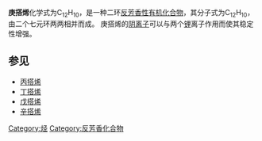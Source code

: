 {{chemref|time=2016-12-11T17:43:54+00:00}}
{{chembox
| verifiedrevid = 
| ImageFile = Chemical structure of heptalene.png
| ImageSize = 200px
| ImageFileL1 = Heptalene-3D-balls.png
| ImageSizeL1 = 170px
| ImageFileR1 = Heptalene-3D-spacefill.png
| ImageSizeR1 = 170px
| IUPACName = Heptalene
| OtherNames = 
| Section1 = {{Chembox Identifiers
| CASNo = 257-24-9
| CASNo_Ref = {{cascite|correct|??}}
|  PubChem  =  5460725
|  SMILES  =  c1cc2cccc2c1
|  InChI  =  1S/C12H10/c1-3-7-11-9-5-2-6-10-12(11)8-4-1/h1-10H
|  ChEBI  =  33074
|  ChemSpiderID_Ref  = {{chemspidercite|changed|chemspider}}|  ChemSpiderID  =  4574193
|  SMILES2  =  C=1\C=C/2\C=C/C=C\C=C\2\C=C/C=1
|  InChIKey  =  DDTGNKBZWQHIEH-UHFFFAOYAV
|  StdInChI_Ref  = {{stdinchicite|changed|chemspider}}|  StdInChI  =  1S/C12H10/c1-3-7-11-9-5-2-6-10-12(11)8-4-1/h1-10H
|  StdInChIKey_Ref  = {{stdinchicite|changed|chemspider}}|  StdInChIKey  =  DDTGNKBZWQHIEH-UHFFFAOYSA-N
}}
| Section2 = {{Chembox Properties
|   Formula = C<sub>12</sub>H<sub>10</sub>
|   MolarMass = 154.21
|   Appearance = 
|   Density = 
|   MeltingPt = 
|   BoilingPt = 
|   Solubility = 
  }}
| Section7 = {{Chembox Hazards
|   MainHazards = 
|   FlashPt = 
|   Autoignition = 
  }}
}}
'''庚搭烯'''化学式为C<sub>12</sub>H<sub>10</sub>，是一种二环[[反芳香性|反芳香性]][[有机化合物|有机化合物]]，其分子式为C<sub>12</sub>H<sub>10</sub>，由二个七元环两两相并而成。 庚搭烯的[[阴离子|阴离子]]可以与两个[[锂|锂]]离子作用而使其稳定性增强。

== 参见 ==
*[[丙搭烯|丙搭烯]]
*[[丁搭烯|丁搭烯]]
*[[戊搭烯|戊搭烯]]
*[[辛搭烯|辛搭烯]]
[[Category:烃|Category:烃]]
[[Category:反芳香化合物|Category:反芳香化合物]]